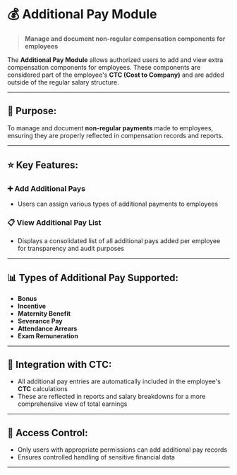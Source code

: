 # 💰 Additional Pay Module

> **Manage and document non-regular compensation components for employees**

The **Additional Pay Module** allows authorized users to add and view extra compensation components for employees. These components are considered part of the employee's **CTC (Cost to Company)** and are added outside of the regular salary structure.

---

## 🎯 Purpose:

To manage and document **non-regular payments** made to employees, ensuring they are properly reflected in compensation records and reports.

---

## ⭐ Key Features:

### **➕ Add Additional Pays**
- Users can assign various types of additional payments to employees

### **📋 View Additional Pay List**
- Displays a consolidated list of all additional pays added per employee for transparency and audit purposes

---

## 📊 Types of Additional Pay Supported:

- **Bonus**
- **Incentive**
- **Maternity Benefit**
- **Severance Pay**
- **Attendance Arrears**
- **Exam Remuneration**

---

## 🔗 Integration with CTC:

- All additional pay entries are automatically included in the employee's **CTC** calculations
- These are reflected in reports and salary breakdowns for a more comprehensive view of total earnings

---

## 🔐 Access Control:

- Only users with appropriate permissions can add additional pay records
- Ensures controlled handling of sensitive financial data

---